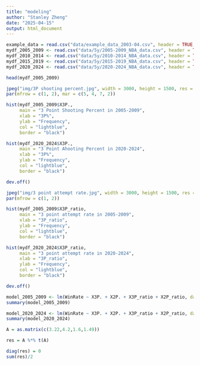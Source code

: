 ```yaml
---
title: "modeling"
author: "Stanley Zheng"
date: "2025-04-15"
output: html_document
---
```


```r
example_data = read.csv("data/example_data_2003-04.csv", header = TRUE, stringsAsFactors = FALSE)
mydf_2005_2009 <- read.csv("data/5y/2005-2009_NBA_data.csv", header = TRUE, stringsAsFactors = FALSE)
mydf_2010_2014 <- read.csv("data/5y/2010-2014_NBA_data.csv", header = TRUE, stringsAsFactors = FALSE)
mydf_2015_2019 <- read.csv("data/5y/2015-2019_NBA_data.csv", header = TRUE, stringsAsFactors = FALSE)
mydf_2020_2024 <- read.csv("data/5y/2020-2024_NBA_data.csv", header = TRUE, stringsAsFactors = FALSE)
```

```r
head(mydf_2005_2009)
```
```r
jpeg("img/3P shooting percent.jpg", width = 3000, height = 1500, res = 300)
par(mfrow = c(1, 2), mar = c(5, 4, 7, 2))

hist(mydf_2005_2009$X3P.,
     main = "3 Point Shooting Percent in 2005-2009",
     xlab = "3P%",
     ylab = "Frequency",
     col = "lightblue",
     border = "black")

hist(mydf_2020_2024$X3P.,
     main = "3 Point Ahooting Percent in 2020-2024",
     xlab = "3P%",
     ylab = "Frequency",
     col = "lightblue",
     border = "black")

dev.off()
```
```r
jpeg("img/3 point attempt rate.jpg", width = 3000, height = 1500, res = 300)
par(mfrow = c(1, 2))

hist(mydf_2005_2009$X3P_ratio,
     main = "3 point attempt rate in 2005-2009",
     xlab = "3P_ratio",
     ylab = "Frequency",
     col = "lightblue",
     border = "black")

hist(mydf_2020_2024$X3P_ratio,
     main = "3 point attempt rate in 2020-2024",
     xlab = "3P_ratio",
     ylab = "Frequency",
     col = "lightblue",
     border = "black")

dev.off()
```


```r
model_2005_2009 <- lm(WinRate ~ X3P. + X2P. + X3P_ratio + X2P_ratio, data = mydf_2005_2009)
summary(model_2005_2009)
```
```r
model_2020_2024 <- lm(WinRate ~ X3P. + X2P. + X3P_ratio + X2P_ratio, data = mydf_2020_2024)
summary(model_2020_2024)
```
```r
A = as.matrix(c(3.22,4.2,1.6,1.49))

res = A %*% t(A)

diag(res) = 0
sum(res)/2
```

